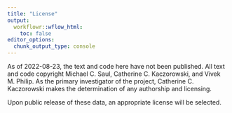 ```yaml
---
title: "License"
output:
  workflowr::wflow_html:
    toc: false
editor_options:
  chunk_output_type: console
---
```


As of 2022-08-23, the text and code here have not been published. All text and code copyright Michael C. Saul, Catherine C. Kaczorowski, and Vivek M. Philip. As the primary investigator of the project, Catherine C. Kaczorowski makes the determination of any authorship and licensing.

Upon public release of these data, an appropriate license will be selected.
